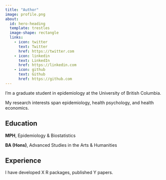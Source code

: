 ```yaml
---
title: "Author"
image: profile.png
about:
  id: hero-heading
  template: trestles
  image-shape: rectangle
  links:
    - icon: twitter
      text: Twitter
      href: https://twitter.com
    - icon: linkedin
      text: LinkedIn
      href: https://linkedin.com
    - icon: github
      text: Github
      href: https://github.com
---
```


::: {#hero-heading}

I'm a graduate student in epidemiology at the University of British Columbia. 

My research interests span epidemiology, health psychology, and health economics.


## Education 

**MPH**, Epidemiology & Biostatistics

**BA (Hons)**, Advanced Studies in the Arts & Humanities

## Experience

I have developed X R packages, published Y papers. 

:::

